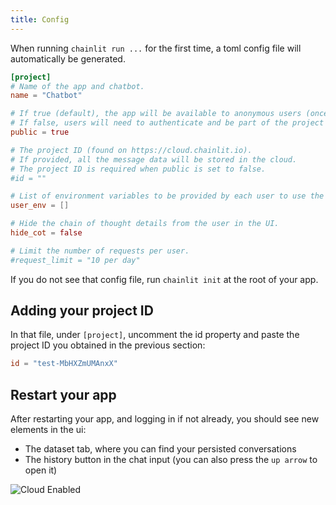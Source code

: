 ```yaml
---
title: Config
---
```


When running `chainlit run ...` for the first time, a toml config file will automatically be generated.

```toml config.toml
[project]
# Name of the app and chatbot.
name = "Chatbot"

# If true (default), the app will be available to anonymous users (once deployed).
# If false, users will need to authenticate and be part of the project to use the app.
public = true

# The project ID (found on https://cloud.chainlit.io).
# If provided, all the message data will be stored in the cloud.
# The project ID is required when public is set to false.
#id = ""

# List of environment variables to be provided by each user to use the app.
user_env = []

# Hide the chain of thought details from the user in the UI.
hide_cot = false

# Limit the number of requests per user.
#request_limit = "10 per day"
```

<Note>If you do not see that config file, run `chainlit init` at the root of your app.</Note>

## Adding your project ID

In that file, under `[project]`, uncomment the id property and paste the project ID you obtained in the previous section:
```toml
id = "test-MbHXZmUMAnxX"
```

## Restart your app
After restarting your app, and logging in if not already, you should see new elements in the ui:
- The dataset tab, where you can find your persisted conversations
- The history button in the chat input (you can also press the `up arrow` to open it)

![Cloud Enabled](/images/cloud-enabled.png)
